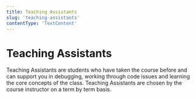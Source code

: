 ```yaml
---
title: Teaching Assistants
slug: 'teaching-assistants'
contentType: 'TextContent'
---
```


# Teaching Assistants

Teaching Assistants are students who have taken the course before and can support you in debugging,
working through code issues and learning the core concepts of the class. Teaching Assistants are
chosen by the course instructor on a term by term basis.

